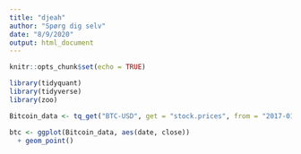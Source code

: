 ```yaml
---
title: "djeah"
author: "Spørg dig selv"
date: "8/9/2020"
output: html_document
---
```


```r
knitr::opts_chunk$set(echo = TRUE)
```

```r

library(tidyquant)
library(tidyverse)
library(zoo)

Bitcoin_data <- tq_get("BTC-USD", get = "stock.prices", from = "2017-01-01", to = "2018-09-08")

btc <- ggplot(Bitcoin_data, aes(date, close))
  + geom_point()


```
